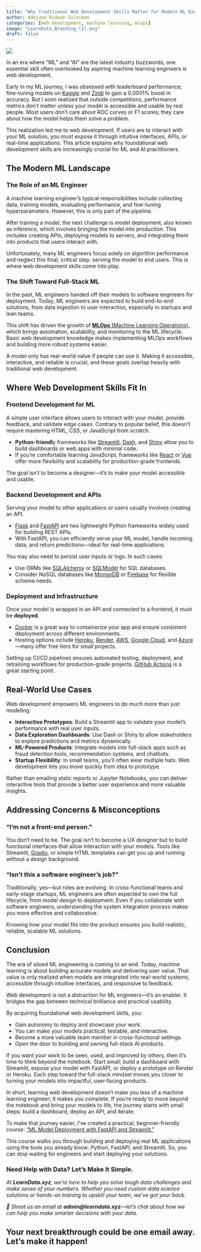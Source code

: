 ```yaml
---
title: "Why Traditional Web Development Skills Matter for Modern ML Engineers" 
author: Adejumo Ridwan Suleiman 
categories: [web development, machine learning, mlops] 
image: "LearnData_Branding_(1).png" 
draft: false
---
```


![](LearnData_Branding_(1).png)

In an era where "ML" and "AI" are the latest industry buzzwords, one essential skill often overlooked by aspiring machine learning engineers is web development.

Early in my ML journey, I was obsessed with leaderboard performance; fine-tuning models on [Kaggle](https://www.kaggle.com/) and [Zindi](https://zindi.africa/) to gain a 0.0001% boost in accuracy. But I soon realized that outside competitions, performance metrics don’t matter unless your model is accessible and usable by real people. Most users don’t care about ROC curves or F1 scores; they care about how the model helps them solve a problem.

This realization led me to web development. If users are to interact with your ML solution, you must expose it through intuitive interfaces, APIs, or real-time applications. This article explains why foundational web development skills are increasingly crucial for ML and AI practitioners.

## The Modern ML Landscape

### The Role of an ML Engineer

A machine learning engineer’s typical responsibilities include collecting data, training models, evaluating performance, and fine-tuning hyperparameters. However, this is only part of the pipeline.

After training a model, the next challenge is model deployment, also known as inference, which involves bringing the model into production. This includes creating APIs, deploying models to servers, and integrating them into products that users interact with.

Unfortunately, many ML engineers focus solely on algorithm performance and neglect this final, critical step: serving the model to end users. This is where web development skills come into play.

### The Shift Toward Full-Stack ML

In the past, ML engineers handed off their models to software engineers for deployment. Today, ML engineers are expected to build end-to-end solutions, from data ingestion to user interaction, especially in startups and lean teams.

This shift has driven the growth of [**MLOps** (Machine Learning Operations)](https://cloud.google.com/discover/what-is-mlops), which brings automation, scalability, and monitoring to the ML lifecycle. Basic web development knowledge makes implementing MLOps workflows and building more robust systems easier.

A model only has real-world value if people can use it. Making it accessible, interactive, and reliable is crucial, and these goals overlap heavily with traditional web development.

## Where Web Development Skills Fit In

### Frontend Development for ML

A simple user interface allows users to interact with your model, provide feedback, and validate edge cases. Contrary to popular belief, this doesn't require mastering HTML, CSS, or JavaScript from scratch.

-   **Python-friendl**y frameworks like [Streamlit](https://streamlit.io/), [Dash](https://dash.plotly.com/), and [Shiny](https://shiny.posit.co/py/) allow you to build dashboards or web apps with minimal code.
-   If you’re comfortable learning JavaScript, frameworks like [React](https://react.dev/) or [Vue](https://vuejs.org/) offer more flexibility and scalability for production-grade frontends.

The goal isn’t to become a designer—it’s to make your model accessible and usable.

### Backend Development and APIs

Serving your model to other applications or users usually involves creating an API.

-   [Flask](https://flask.palletsprojects.com/en/stable/) and [FastAPI](https://fastapi.tiangolo.com/) are two lightweight Python frameworks widely used for building REST APIs.
-   With FastAPI, you can efficiently serve your ML model, handle incoming data, and return predictions—ideal for real-time applications.

You may also need to persist user inputs or logs. In such cases:

-   Use ORMs like [SQLAlchemy](https://www.sqlalchemy.org/) or [SQLModel](https://sqlmodel.tiangolo.com/) for SQL databases.
-   Consider NoSQL databases like [MongoDB](https://www.mongodb.com/) or [Firebase](https://firebase.google.com/) for flexible schema needs.

### Deployment and Infrastructure

Once your model is wrapped in an API and connected to a frontend, it must be **deployed**.

-   [Docker](https://www.docker.com/) is a great way to containerize your app and ensure consistent deployment across different environments.
-   Hosting options include [Heroku](https://www.heroku.com/), [Render](https://render.com/), [AWS](https://aws.amazon.com/free/?trk=2d3e6bee-b4a1-42e0-8600-6f2bb4fcb10c&sc_channel=ps&ef_id=Cj0KCQjwxJvBBhDuARIsAGUgNfgs5D-AzwuMD0Z_6JToIVjvaIKKDqweYYcnpp8YrARqBXohjLBfiIMaAhl0EALw_wcB:G:s&s_kwcid=AL!4422!3!645125273261!e!!g!!aws!19574556887!145779846712&gad_campaignid=19574556887), [Google Cloud](https://cloud.google.com/), and [Azure](https://azure.microsoft.com/en-gb/pricing/purchase-options/azure-account/search?ef_id=_k_Cj0KCQjwxJvBBhDuARIsAGUgNfh74cjRV1Ep9Q3rF7HlruJdZ6OfnElm6xiiG6FNsRq-uXjeiFm-joUaAjkGEALw_wcB_k_&OCID=AIDcmmfdukp5kz_SEM__k_Cj0KCQjwxJvBBhDuARIsAGUgNfh74cjRV1Ep9Q3rF7HlruJdZ6OfnElm6xiiG6FNsRq-uXjeiFm-joUaAjkGEALw_wcB_k_&gad_campaignid=6450075080)—many offer free tiers for small projects.

Setting up CI/CD pipelines ensures automated testing, deployment, and retraining workflows for production-grade projects. [GitHub Actions](https://github.com/features/actions) is a great starting point.

## Real-World Use Cases

Web development empowers ML engineers to do much more than just modeling:

-   **Interactive Prototypes**: Build a Streamlit app to validate your model’s performance with real user inputs.
-   **Data Exploration Dashboards**: Use Dash or Shiny to allow stakeholders to explore predictions and metrics dynamically.
-   **ML-Powered Products**: Integrate models into full-stack apps such as fraud detection tools, recommendation systems, and chatbots.
-   **Startup Flexibility**: In small teams, you’ll often wear multiple hats. Web development lets you move quickly from idea to prototype.

Rather than emailing static reports or Jupyter Notebooks, you can deliver interactive tools that provide a better user experience and more valuable insights.

## Addressing Concerns & Misconceptions

### “I’m not a front-end person.”

You don’t need to be. The goal isn’t to become a UX designer but to build functional interfaces that allow interaction with your models. Tools like Streamlit, [Gradio](https://www.gradio.app/), or simple HTML templates can get you up and running without a design background.

### “Isn’t this a software engineer’s job?”

Traditionally, yes—but roles are evolving. In cross-functional teams and early-stage startups, ML engineers are often expected to own the full lifecycle, from model design to deployment. Even if you collaborate with software engineers, understanding the system integration process makes you more effective and collaborative.

Knowing how your model fits into the product ensures you build realistic, reliable, scalable ML solutions.

## Conclusion

The era of siloed ML engineering is coming to an end. Today, machine learning is about building accurate models and delivering user value. That value is only realized when models are integrated into real-world systems, accessible through intuitive interfaces, and responsive to feedback.

Web development is not a distraction for ML engineers—it’s an enabler. It bridges the gap between technical brilliance and practical usability.

By acquiring foundational web development skills, you:

-   Gain autonomy to deploy and showcase your work.
-   You can make your models practical, testable, and interactive.
-   Become a more valuable team member in cross-functional settings.
-   Open the door to building and owning full-stack AI products.

If you want your work to be seen, used, and improved by others, then it’s time to think beyond the notebook. Start small; build a dashboard with Streamlit, expose your model with FastAPI, or deploy a prototype on Render or Heroku. Each step toward the full-stack mindset moves you closer to turning your models into impactful, user-facing products.

In short, learning web development doesn’t make you less of a machine learning engineer; it makes you complete. If you’re ready to move beyond the notebook and bring your models to life, the journey starts with small steps: build a dashboard, deploy an API, and iterate.

To make that journey easier, I’ve created a practical, beginner-friendly course: [*“*ML Model Deployment with FastAPI and Streamlit.”](https://www.udemy.com/course/ml-model-deployment-with-fastapi-and-streamlit/?referralCode=F5A92CE034F17099C9F0)

This course walks you through building and deploying real ML applications using the tools you already know: Python, FastAPI, and Streamlit. So, you can stop waiting for engineers and start deploying your solutions.

### Need Help with Data? Let’s Make It Simple.

*At **LearnData.xyz**, we’re here to help you solve tough data challenges and make sense of your numbers. Whether you need custom data science solutions or hands-on training to upskill your team, we’ve got your back.*

*📧 Shoot us an email at **admin\@learndata.xyz**—let’s chat about how we can help you make smarter decisions with your data.*

## Your next breakthrough could be one email away. Let’s make it happen!
